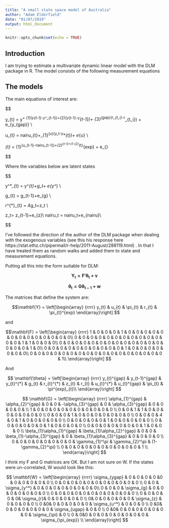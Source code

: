 ```yaml
---
title: "A small state space model of Australia"
author: "Adam Elderfield"
date: "01/07/2019"
output: html_document
---
```


```r
knitr::opts_chunk$set(echo = TRUE)
```

## Introduction

I am trying to estimate a multivariate dynamic linear model with the DLM package in R. The model consists of the following measurement equations

## The models

The main equations of interest are:

$$

y_{t} = y^*+ \alpha_{1}(y_{t-1}-y^*_{t-1})+\alpha_{2}(y_{t-1}-y^*_{t-1})+ \alpha_{3}^{gap}(r_{t_i}-r^*_{t_i}) + e_{y_{gap}} \\ 

u_{t} = nairu_{t}+\beta_{1}^{u}(y_t-y^*_{t})+ e_{u} \\

\pi_{t} = \gamma_{1}^\pi(u_{t-1}-nairu_{t-1})+\gamma_{2}^\pi\pi_{t-1}+(1-\gamma_{2}^\pi\pi_{t}^{exp} + e_{\pi}


$$

Where the variables below are latent states 

$$

y^*_{t} = y^*_{t}+g_t+ e_{y^*} \\ 

g_{t} = g_{t-1}+e_{g} \\

r^{*}_{t} = 4g_t+z_t \\

z_t= z_{t-1}+e_{z}\\
nairu_t = nairu_t+e_{nairu}\\


$$

I've followed the direction of the author of the DLM package when dealing with the exogenous variables (see this his response here https://stat.ethz.ch/pipermail/r-help/2011-August/288119.html) . In that I have treated them as random walks and added them to state and measurement equations.


Putting all this into the form suitable for DLM:

$$\mathbf{Y_t=F'θ_t+v}
$$

$$\mathbf{θ_t=Gθ_{t-1}+w}
$$

The matrices that define the system are:

$$\mathbf{Y} = \left[\begin{array}
{rrrr}
y_{t} & u_{t} & \pi_{t} & r_{t} & \pi_{t}^{exp} 
\end{array}\right]
$$


and

$$\mathbf{F} = \left[\begin{array}
{rrrr}
1 & 0 & 0 & 0 & 1 & 0 & 0 & 0 & 0 & 0 & 0 & 0 & 0 & 0 & 0 & 0 & 0 & 0\\
0 & 0 & 0 & 0 & 0 & 0 & 0 & 0 & 0 & 0 & 0 & 0 & 0 & 1 & 1 & 0 & 0 & 0\\
0 & 0 & 0 & 0 & 0 & 0 & 0 & 0 & 0 & 0 & 0 & 0 & 0 & 0 & 0 & 0 & 1 & 0\\
0 & 0 & 0 & 0 & 0 & 0 & 0 & 0 & 0 & 0 & 1 & 0 & 0 & 0 & 0 & 0 & 0 & 0\\
0 & 0 & 0 & 0 & 0 & 0 & 0 & 0 & 0 & 0 & 0 & 0 & 0 & 0 & 0 & 0 & 0 & 1\\
\end{array}\right]
$$


And


$$
\mathbf{\theta} = \left[\begin{array}
{rrrr}
y_{t}^{gap} & y_{t-1}^{gap} & y_{t}^{*} & g_{t} & r_{t}^{*}   & z_{t} & r_{t} & u_{t}^{*}  & u_{t}^{gap} & \pi_{t} & \pi^{exp}_{t}\\
\end{array}\right]
$$

$$
\mathbf{G} = \left[\begin{array}
{rrrr}
\alpha_{1}^{gap} & \alpha_{2}^{gap} & 0 & 0 & -\alpha_{3}^{gap}  & 0 & \alpha_{3}^{gap}  & 0 & 0 & 0 & 0 &  \\
1 & 0 & 0 & 0 & 0 & 0 & 0 & 0 & 0 & 0 & 0  \\
0 & 0 & 1 & 1 & 0 & 0 & 0 & 0 & 0 & 0 & 0  \\
0 & 0 & 0 & 1 & 0 & 0 & 0 & 0 & 0 & 0 & 0  \\
0 & 0 & 0 & 4 & 0 & 1 & 0 & 0 & 0 & 0 & 0  \\
0 & 0 & 0 & 0 & 0 & 1 & 0 & 0 & 0 & 0 & 0  \\
0 & 0 & 0 & 0 & 0 & 0 & 1 & 0 & 0 & 0 & 0  \\
0 & 0 & 0 & 0 & 0 & 0 & 0 & 1 & 0 & 0 & 0  \\
\beta_{1}\alpha_{1}^{gap} & \beta_{1}\alpha_{2}^{gap} & 0 & 0 & \beta_{1}-\alpha_{3}^{gap}  & 0 & \beta_{1}\alpha_{3}^{gap}  & 0 & 0 & 0 & 0  \\
0 & 0 & 0 & 0 & 0 & 0 & 0 & 0  & \gamma_{1}^\pi & \gamma_{2}^\pi & (1-\gamma_{2}^\pi) \\
0 & 0 & 0 & 0 & 0 & 0 & 0 & 0 & 0 & 0 & 1  \\
\end{array}\right]
$$

I think my F and G matrices are OK. But I am not sure on W. If the states were un-correlated, W would look like this: 

$$
\mathbf{W} = \left[\begin{array}
{rrrr}
\sigma_{ygap} & 0 & 0 & 0 & 0  &0 & 0  & 0 & 0 & 0 & 0 \\
0 & 0 & 0 & 0 & 0 & 0 & 0 & 0 & 0 & 0 & 0  \\
0 & 0 & \sigma_{y^*} & 0 & 0 & 0 & 0 & 0 & 0 & 0 & 0\\
0 & 0 & 0 & \sigma_{g} & 0 & 0 & 0 & 0 & 0 & 0 & 0 \\
0 & 0 & 0 & 0 & 0 & 0 & 0 & 0 & 0 & 0 & 0  \\
0 & 0 & 0 & 0 & 0& \sigma_{r}& 0 & 0 & 0 & 0 & 0   \\
0& 0 & 0 & 0 & 0 & 0 & \sigma_{z} & 0 & 0 & 0 & 0   \\
0 &0& 0 & 0 & 0 & 0 & 0 & \sigma_{u^*} & 0 & 0 & 0   \\
0 &0& 0 & 0 & 0 & 0 & 0 & 0 & \sigma_{ugap} & 0 & 0   \\
0 &0& 0 & 0 & 0 & 0 & 0 & 0 & 0 & \sigma_{\pi}  & 0   \\
0 & 0&0 & 0 & 0 & 0 & 0 & 0 & 0 & 0 & \sigma_{\pi_{exp}}   \\
\end{array}\right]
$$



